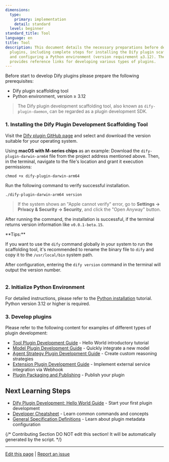 ```yaml
---
dimensions:
  type:
    primary: implementation
    detail: standard
  level: beginner
standard_title: Tool
language: en
title: Tool
description: This document details the necessary preparations before developing Dify
  plugins, including complete steps for installing the Dify plugin scaffold tool (dify-plugin-daemon)
  and configuring a Python environment (version requirement ≥3.12). The document also
  provides reference links for developing various types of plugins.
---
```


Before start to develop Dify plugins please prepare the following prerequisites:

* Dify plugin scaffolding tool
* Python environment, version ≥ 3.12

> The Dify plugin development scaffolding tool, also known as `dify-plugin-daemon`, can be regarded as a plugin development SDK.

### **1. Installing the Dify Plugin Development Scaffolding Tool**

Visit the [Dify plugin GitHub page](https://github.com/langgenius/dify-plugin-daemon/releases) and select and download the version suitable for your operating system.

Using **macOS with M-series chips** as an example: Download the `dify-plugin-darwin-arm64` file from the project address mentioned above. Then, in the terminal, navigate to the file's location and grant it execution permissions:

```
chmod +x dify-plugin-darwin-arm64
```

Run the following command to verify successful installation.

```
./dify-plugin-darwin-arm64 version
```

> If the system shows an "Apple cannot verify" error, go to **Settings → Privacy & Security → Security**, and click the "Open Anyway" button.

After running the command, the installation is successful, if the terminal returns version information like `v0.0.1-beta.15`.

<Info>
**Tips:**

If you want to use the `dify` command globally in your system to run the scaffolding tool, it's recommended to rename the binary file to `dify` and copy it to the `/usr/local/bin` system path.

After configuration, entering the `dify version` command in the terminal will output the version number.

<img
src="https://assets-docs.dify.ai/2025/01/74e57a57c1ae1cc70f4a45084cbbb37e.png"
className="mx-auto"
alt=""
/>
</Info>

### **2. Initialize Python Environment**

For detailed instructions, please refer to the [Python installation](https://pythontest.com/python/installing-python-3-11/) tutorial. Python version 3.12 or higher is required.

### 3. **Develop plugins**

Please refer to the following content for examples of different types of plugin development:

- [Tool Plugin Development Guide](/plugin-dev-en/0211-getting-started-dify-tool) - Hello World introductory tutorial
- [Model Plugin Development Guide](/plugin-dev-en/0211-getting-started-new-model) - Quickly integrate a new model
- [Agent Strategy Plugin Development Guide](/plugin-dev-en/9433-agent-strategy-plugin) - Create custom reasoning strategies
- [Extension Plugin Development Guide](/plugin-dev-en/9231-extension-plugin) - Implement external service integration via Webhook
- [Plugin Packaging and Publishing](/plugin-dev-en/0321-release-overview) - Publish your plugin

## Next Learning Steps

- [Dify Plugin Development: Hello World Guide](/plugin-dev-en/0211-getting-started-dify-tool) - Start your first plugin development
- [Developer Cheatsheet](/plugin-dev-en/0131-cheatsheet) - Learn common commands and concepts
- [General Specification Definitions](/plugin-dev-en/0411-general-specifications) - Learn about plugin metadata configuration

{/*
Contributing Section
DO NOT edit this section!
It will be automatically generated by the script.
*/}

---

[Edit this page](https://github.com/langgenius/dify-docs/edit/main/plugin-dev-en/0221-initialize-development-tools.mdx) | [Report an issue](https://github.com/langgenius/dify-docs/issues/new?template=docs.yml)

